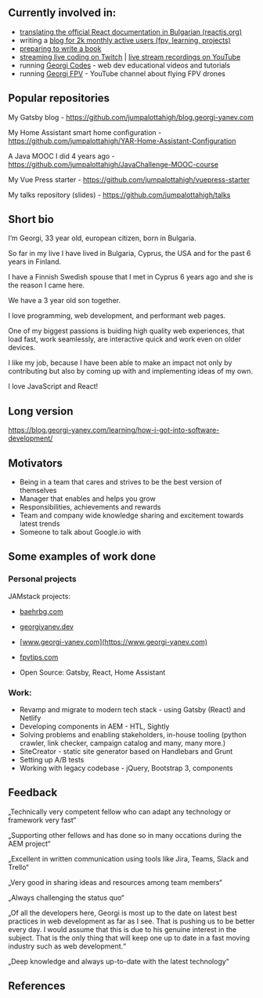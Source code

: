 
<Layout>

<Container>

## Currently involved in:

- [translating the official React documentation in Bulgarian (reactjs.org)](https://github.com/reactjs/bg.reactjs.org/pulls?q=is%3Apr+author%3Ajumpalottahigh)
- writing a [blog for 2k monthly active users (fpv, learning, projects)](https://blog.georgi-yanev.com/)
- [preparing to write a book](https://blog.georgi-yanev.com/learning/writing-a-book/)
- [streaming live coding on Twitch](https://www.twitch.tv/jumpalottahigh) | [live stream recordings on YouTube](https://www.youtube.com/watch?v=mHGRlBs0KYs&list=PLxuusHIzi2UozF9QH2h4WAAYGc1AIP2X2&index=39)
- running [Georgi Codes](https://www.youtube.com/channel/UCHH7NUqRBkcCUnfT9e60xPw/videos) - web dev educational videos and tutorials
- running [Georgi FPV](https://www.youtube.com/channel/UC2gwYMcfb0Oz_fl9W1uTV2Q/videos) - YouTube channel about flying FPV drones

## Popular repositories

My Gatsby blog - https://github.com/jumpalottahigh/blog.georgi-yanev.com

My Home Assistant smart home configuration - https://github.com/jumpalottahigh/YAR-Home-Assistant-Configuration

A Java MOOC I did 4 years ago - https://github.com/jumpalottahigh/JavaChallenge-MOOC-course

My Vue Press starter - https://github.com/jumpalottahigh/vuepress-starter

My talks repository (slides) - https://github.com/jumpalottahigh/talks

## Short bio

I’m Georgi, 33 year old, european citizen, born in Bulgaria.

So far in my live I have lived in Bulgaria, Cyprus, the USA and for the past 6 years in Finland.

I have a Finnish Swedish spouse that I met in Cyprus 6 years ago and she is the reason I came here.

We have a 3 year old son together.

I love programming, web development, and performant web pages.

One of my biggest passions is buiding high quality web experiences, that load fast, work seamlessly, are interactive quick and work even on older devices.

I like my job, because I have been able to make an impact not only by contributing but also by coming up with and implementing ideas of my own.

I love JavaScript and React!

## Long version

https://blog.georgi-yanev.com/learning/how-i-got-into-software-development/

## Motivators

- Being in a team that cares and strives to be the best version of themselves
- Manager that enables and helps you grow
- Responsibilities, achievements and rewards
- Team and company wide knowledge sharing and excitement towards latest trends
- Someone to talk about Google.io with

## Some examples of work done

### Personal projects

JAMstack projects:

- [baehrbg.com](https://www.baehrbg.com)
- [georgiyanev.dev](https://georgiyanev.dev)
- [www.georgi-yanev.com](https://www.georgi-yanev.com)
- [fpvtips.com](https://www.fpvtips.com)

- Open Source: Gatsby, React, Home Assistant

### Work:

- Revamp and migrate to modern tech stack - using Gatsby (React) and Netlify
- Developing components in AEM - HTL, Sightly
- Solving problems and enabling stakeholders, in-house tooling (python crawler, link checker, campaign catalog and many, many more.)
- SiteCreator - static site generator based on Handlebars and Grunt
- Setting up A/B tests
- Working with legacy codebase - jQuery, Bootstrap 3, components

## Feedback

&bdquo;Technically very competent fellow who can adapt any technology or framework very fast&ldquo;

&bdquo;Supporting other fellows and has done so in many occations during the AEM project&ldquo;

&bdquo;Excellent in written communication using tools like Jira, Teams, Slack and Trello&ldquo;

&bdquo;Very good in sharing ideas and resources among team members&ldquo;

&bdquo;Always challenging the status quo&ldquo;

&bdquo;Of all the developers here, Georgi is most up to the date on latest best practices in web development as far as I see. That is pushing us to be better every day. I would assume that this is due to his genuine interest in the subject. That is the only thing that will keep one up to date in a fast moving industry such as web development.&ldquo;

&bdquo;Deep knowledge and always up-to-date with the latest technology&ldquo;

## References

<References />

</Container>
</Layout>
